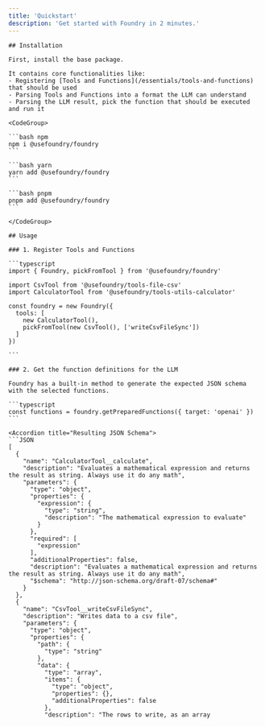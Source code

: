 ```yaml
---
title: 'Quickstart'
description: 'Get started with Foundry in 2 minutes.'
---
```


<Tabs>
  <Tab title="Use Foundry with LLMs">

    ## Installation

    First, install the base package.

    It contains core functionalities like:
    - Registering [Tools and Functions](/essentials/tools-and-functions) that should be used
    - Parsing Tools and Functions into a format the LLM can understand
    - Parsing the LLM result, pick the function that should be executed and run it

    <CodeGroup>

    ```bash npm
    npm i @usefoundry/foundry
    ```

    ```bash yarn
    yarn add @usefoundry/foundry
    ```

    ```bash pnpm
    pnpm add @usefoundry/foundry
    ```

    </CodeGroup>

    ## Usage

    ### 1. Register Tools and Functions

    ```typescript
    import { Foundry, pickFromTool } from '@usefoundry/foundry'

    import CsvTool from '@usefoundry/tools-file-csv'
    import CalculatorTool from '@usefoundry/tools-utils-calculator'

    const foundry = new Foundry({
      tools: [
        new CalculatorTool(),
        pickFromTool(new CsvTool(), ['writeCsvFileSync'])
      ]
    })

    ```

    ### 2. Get the function definitions for the LLM

    Foundry has a built-in method to generate the expected JSON schema with the selected functions.

    ```typescript
    const functions = foundry.getPreparedFunctions({ target: 'openai' })
    ```

    <Accordion title="Resulting JSON Schema">
    ```JSON
    [
      {
        "name": "CalculatorTool__calculate",
        "description": "Evaluates a mathematical expression and returns the result as string. Always use it do any math",
        "parameters": {
          "type": "object",
          "properties": {
            "expression": {
              "type": "string",
              "description": "The mathematical expression to evaluate"
            }
          },
          "required": [
            "expression"
          ],
          "additionalProperties": false,
          "description": "Evaluates a mathematical expression and returns the result as string. Always use it do any math",
          "$schema": "http://json-schema.org/draft-07/schema#"
        }
      },
      {
        "name": "CsvTool__writeCsvFileSync",
        "description": "Writes data to a csv file",
        "parameters": {
          "type": "object",
          "properties": {
            "path": {
              "type": "string"
            },
            "data": {
              "type": "array",
              "items": {
                "type": "object",
                "properties": {},
                "additionalProperties": false
              },
              "description": "The rows to write, as an array 